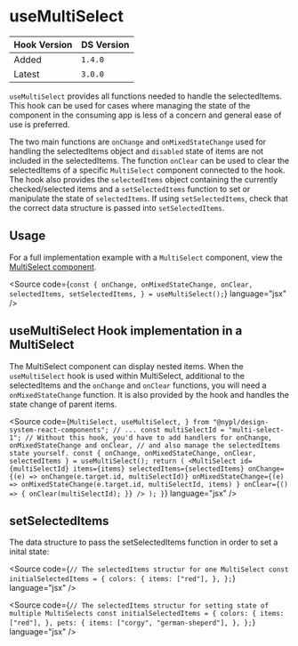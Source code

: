 
<Meta title="Hooks/useMultiSelect" />

# useMultiSelect

| Hook Version | DS Version |
| ------------ | ---------- |
| Added        | `1.4.0`    |
| Latest       | `3.0.0`    |

`useMultiSelect` provides all functions needed to handle the selectedItems. This
hook can be used for cases where managing the state of the component in the
consuming app is less of a concern and general ease of use is preferred.

The two main functions are `onChange` and `onMixedStateChange` used for handling
the selectedItems object and `disabled` state of items are not included in the
selectedItems. The function `onClear` can be used to clear the selectedItems of
a specific `MultiSelect` component connected to the hook. The hook also provides
the `selectedItems` object containing the currently checked/selected items and a
`setSelectedItems` function to set or manipulate the state of `selectedItems`.
If using `setSelectedItems`, check that the correct data structure is passed
into `setSelectedItems`.

## Usage

For a full implementation example with a `MultiSelect` component, view the
[MultiSelect
component](https://github.com/NYPL/nypl-design-system/blob/development/src/components/MultiSelect/MultiSelect.tsx).

<Source
  code={`
const {
  onChange,
  onMixedStateChange,
  onClear,
  selectedItems,
  setSelectedItems,
} = useMultiSelect();
`}
  language="jsx"
/>

## useMultiSelect Hook implementation in a MultiSelect

The MultiSelect component can display nested items. When the `useMultiSelect`
hook is used within MultiSelect, additional to the selectedItems and the
`onChange` and `onClear` functions, you will need a `onMixedStateChange`
function. It is also provided by the hook and handles the state change of parent
items.

<Source
  code={`
  MultiSelect,
  useMultiSelect,
} from "@nypl/design-system-react-components";
// ...
  const multiSelectId = "multi-select-1";
  // Without this hook, you'd have to add handlers for onChange, onMixedStateChange and onClear,
  // and also manage the selectedItems state yourself.
  const { onChange, onMixedStateChange, onClear, selectedItems } =
    useMultiSelect();
  return (
    <MultiSelect
      id={multiSelectId}
      items={items}
      selectedItems={selectedItems}
      onChange={(e) => onChange(e.target.id, multiSelectId)}
      onMixedStateChange={(e) =>
        onMixedStateChange(e.target.id, multiSelectId, items)
      }
      onClear={() => {
        onClear(multiSelectId);
      }}
    />
  );
}
`}
  language="jsx"
/>

## setSelectedItems

The data structure to pass the setSelectedItems function in order to set a
inital state:

<Source
  code={`
// The selectedItems structur for one MultiSelect
const initialSelectedItems = {
  colors: {
    items: ["red"],
  },
};
`}
  language="jsx"
/>

<Source
  code={`
// The selectedItems structur for setting state of multiple MultiSelects
const initialSelectedItems = {
  colors: {
    items: ["red"],
  },
  pets: {
    items: ["corgy", "german-sheperd"],
  },
};
`}
  language="jsx"
/>
